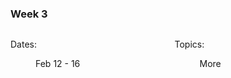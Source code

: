### Week 3

:::: {.columns}

::: {.column width="50%"}

Dates: 

: Feb 12 - 16

:::

::: {.column width="50%"}

Topics:

: More

:::

::::